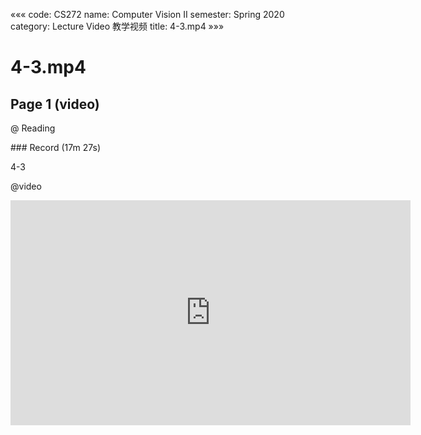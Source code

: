 «««
code: CS272
name: Computer Vision II
semester: Spring 2020
category: Lecture Video 教学视频
title: 4-3.mp4
»»»

# 4-3.mp4

## Page 1 (video)

@ Reading

<div class="markdown-body">
### Record (17m 27s)

4-3
</div>

@video

<iframe src="https://sbbrisk.com/e/umxrpi6estlb.html" frameborder=0 marginwidth=0 marginheight=0 scrolling=no width=640 height=360 allowfullscreen></iframe>
